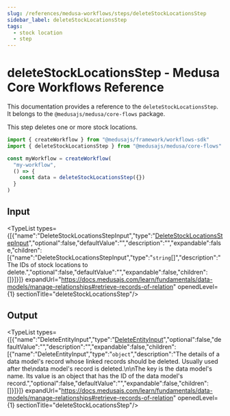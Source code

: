 ```yaml
---
slug: /references/medusa-workflows/steps/deleteStockLocationsStep
sidebar_label: deleteStockLocationsStep
tags:
  - stock location
  - step
---
```



# deleteStockLocationsStep - Medusa Core Workflows Reference

This documentation provides a reference to the `deleteStockLocationsStep`. It belongs to the `@medusajs/medusa/core-flows` package.

This step deletes one or more stock locations.

```ts title="src/workflows/my-workflow.ts"
import { createWorkflow } from "@medusajs/framework/workflows-sdk"
import { deleteStockLocationsStep } from "@medusajs/medusa/core-flows"

const myWorkflow = createWorkflow(
  "my-workflow",
  () => {
    const data = deleteStockLocationsStep({})
  }
)
```
  

## Input

<TypeList types={[{"name":"DeleteStockLocationsStepInput","type":"[DeleteStockLocationsStepInput](../../../../types/core_flows.DeleteStockLocationsStepInput/page.mdx)","optional":false,"defaultValue":"","description":"","expandable":false,"children":[{"name":"DeleteStockLocationsStepInput","type":"`string`[]","description":"The IDs of stock locations to delete.","optional":false,"defaultValue":"","expandable":false,"children":[]}]}]} expandUrl="https://docs.medusajs.com/learn/fundamentals/data-models/manage-relationships#retrieve-records-of-relation" openedLevel={1} sectionTitle="deleteStockLocationsStep"/>

## Output

<TypeList types={[{"name":"DeleteEntityInput","type":"[DeleteEntityInput](../../../../../modules_sdk/types/modules_sdk.DeleteEntityInput/page.mdx)","optional":false,"defaultValue":"","description":"","expandable":false,"children":[{"name":"DeleteEntityInput","type":"`object`","description":"The details of a data model's record whose linked records should be deleted. Usually used after the\ndata model's record is deleted.\n\nThe key is the data model's name. Its value is an object that has the ID of the data model's record.","optional":false,"defaultValue":"","expandable":false,"children":[]}]}]} expandUrl="https://docs.medusajs.com/learn/fundamentals/data-models/manage-relationships#retrieve-records-of-relation" openedLevel={1} sectionTitle="deleteStockLocationsStep"/>
